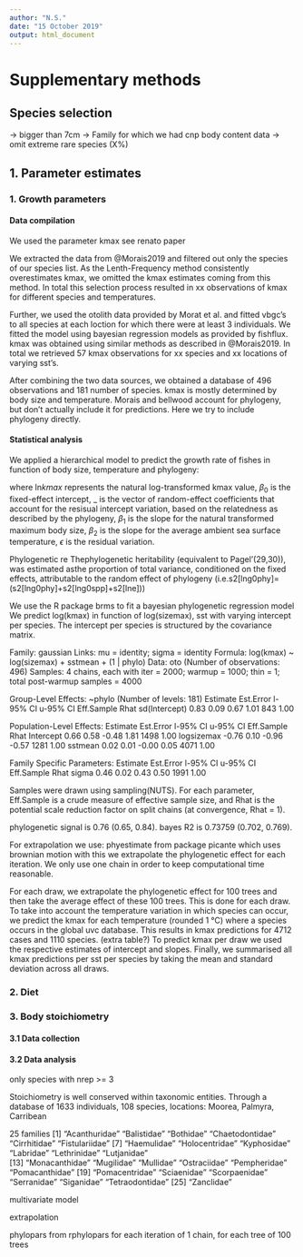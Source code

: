 ```yaml
---
author: "N.S."
date: "15 October 2019"
output: html_document
---
```


# Supplementary methods
## Species selection
-> bigger than 7cm 
-> Family for which we had cnp body content data
-> omit extreme rare species (X%) 

## 1. Parameter estimates

### 1. Growth parameters

#### Data compilation
We used the parameter kmax see renato paper

We extracted the data from @Morais2019 and filtered out only the species of our species list. As the Lenth-Frequency method consistently overestimates kmax, we omitted the kmax estimates coming from this method. In total this selection process resulted in xx observations of kmax for different species and temperatures. 

Further, we used the otolith data provided by Morat et al. and fitted vbgc's to all species at each loction for which there were at least 3 individuals. We fitted the model using bayesian regression models as provided by fishflux. kmax was obtained using similar methods as described in @Morais2019. 
In total we retrieved 57 kmax observations for xx species and xx locations of varying sst's. 

After combining the two data sources, we obtained a database of 496 observations and 181 number of species. 
kmax is mostly determined by body size and temperature. 
Morais and bellwood account for phylogeny, but don't actually include it for predictions. Here we try to include phylogeny directly.

#### Statistical analysis

\noindent We applied a hierarchical model to predict the growth rate of fishes in function of body size, temperature and phylogeny:  

\begin{equation}
	\textrm{ln}kmax = (\beta_\textrm{0} + \gamma_\textrm{0phy}) +  \beta_\textrm{1} \textrm{ln}size +  \beta_\textrm{2} sst + \epsilon,
	\label{kmax}
\end{equation}

where $\textrm{ln}kmax$ represents the natural log-transformed kmax value, $\beta_\textrm{0}$ is the fixed-effect intercept, \gamma_\textrm{0phy} is the vector of random-effect coefficients that account for the resisual intercept variation, based on the relatedness as described by the phylogeny, $\beta_\textrm{1}$ is the slope for the natural transformed maximum body size, $\beta_\textrm{2}$ is the slope for the average ambient sea surface temperature, $\epsilon$ is the residual variation.

\noindent 

Phylogenetic re
Thephylogenetic heritability (equivalent to Pagel’\lambda (29,30)), was estimated asthe proportion of total variance, conditioned on the fixed effects, attributable to the random effect of phylogeny (i.e.s2[lng0phy]=(s2[lng0phy]+s2[lng0spp]+s2[lne]))


We use the R package brms to fit a bayesian phylogenetic regression model We predict log(kmax) in function of log(sizemax), sst with varying intercept per species. The intercept per species is structured by the covariance matrix. 

 Family: gaussian 
  Links: mu = identity; sigma = identity 
Formula: log(kmax) ~ log(sizemax) + sstmean + (1 | phylo) 
   Data: oto (Number of observations: 496) 
Samples: 4 chains, each with iter = 2000; warmup = 1000; thin = 1;
         total post-warmup samples = 4000

Group-Level Effects: 
~phylo (Number of levels: 181) 
              Estimate Est.Error l-95% CI u-95% CI Eff.Sample Rhat
sd(Intercept)     0.83      0.09     0.67     1.01        843 1.00

Population-Level Effects: 
           Estimate Est.Error l-95% CI u-95% CI Eff.Sample Rhat
Intercept      0.66      0.58    -0.48     1.81       1498 1.00
logsizemax    -0.76      0.10    -0.96    -0.57       1281 1.00
sstmean        0.02      0.01    -0.00     0.05       4071 1.00

Family Specific Parameters: 
      Estimate Est.Error l-95% CI u-95% CI Eff.Sample Rhat
sigma     0.46      0.02     0.43     0.50       1991 1.00

Samples were drawn using sampling(NUTS). For each parameter, Eff.Sample 
is a crude measure of effective sample size, and Rhat is the potential 
scale reduction factor on split chains (at convergence, Rhat = 1).

phylogenetic signal is 0.76 (0.65, 0.84). 
bayes R2 is 0.73759 (0.702, 0.769).

For extrapolation we use:
phyestimate from package picante which uses brownian motion 
with this we extrapolate the phylogenetic effect for each iteration. We only use one chain in order to keep computational time reasonable. 

For each draw, we extrapolate the phylogenetic effect for 100 trees and then take the average effect of these 100 trees. 
This is done for each draw. To take into account the temperature variation in which species can occur, we predict the kmax for each temperature (rounded 1 °C) where a species occurs in the global uvc database. This results in kmax predictions for 4712 cases and 1110 species. (extra table?) To predict kmax per draw we used the respective estimates of intercept and slopes. 
Finally, we summarised all kmax predictions per sst per species by taking the mean and standard deviation across all draws. 

### 2. Diet

### 3. Body stoichiometry
#### 3.1 Data collection

#### 3.2 Data analysis

only species with nrep >= 3

Stoichiometry is well conserved within taxonomic entities. Through a database of 1633 individuals, 108 species, locations: Moorea, Palmyra, Carribean

25 families
 [1] "Acanthuridae"   "Balistidae"     "Bothidae"       "Chaetodontidae" "Cirrhitidae"    "Fistulariidae" 
 [7] "Haemulidae"     "Holocentridae"  "Kyphosidae"     "Labridae"       "Lethrinidae"    "Lutjanidae"    
[13] "Monacanthidae"  "Mugilidae"      "Mullidae"       "Ostraciidae"    "Pempheridae"    "Pomacanthidae" 
[19] "Pomacentridae"  "Sciaenidae"     "Scorpaenidae"   "Serranidae"     "Siganidae"      "Tetraodontidae"
[25] "Zanclidae"     

multivariate model

extrapolation

phylopars from rphylopars
for each iteration of 1 chain, for each tree of 100 trees







